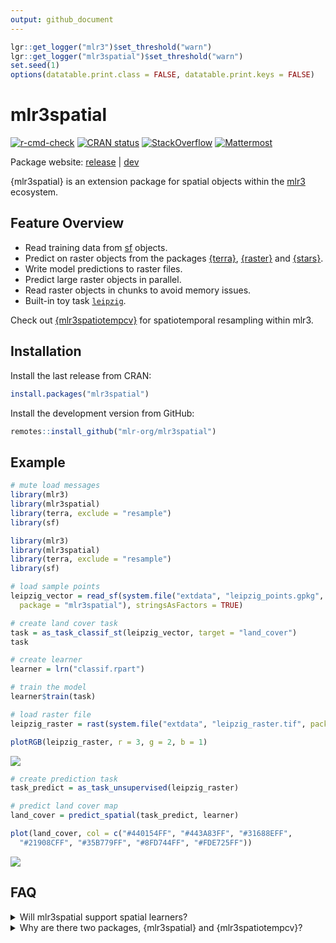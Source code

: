 ```yaml
---
output: github_document
---
```


```r
lgr::get_logger("mlr3")$set_threshold("warn")
lgr::get_logger("mlr3spatial")$set_threshold("warn")
set.seed(1)
options(datatable.print.class = FALSE, datatable.print.keys = FALSE)
```

# mlr3spatial


<!-- badges: start -->
[![r-cmd-check](https://github.com/mlr-org/mlr3spatial/actions/workflows/r-cmd-check.yml/badge.svg)](https://github.com/mlr-org/mlr3spatial/actions/workflows/r-cmd-check.yml)
[![CRAN status](https://www.r-pkg.org/badges/version/mlr3spatial)](https://CRAN.R-project.org/package=mlr3spatial)
[![StackOverflow](https://img.shields.io/badge/stackoverflow-mlr3-orange.svg)](https://stackoverflow.com/questions/tagged/mlr3)
[![Mattermost](https://img.shields.io/badge/chat-mattermost-orange.svg)](https://lmmisld-lmu-stats-slds.srv.mwn.de/mlr_invite/)
<!-- badges: end -->

Package website: [release](https://mlr3spatial.mlr-org.com/) | [dev](https://mlr3spatial.mlr-org.com/dev/)

{mlr3spatial} is an extension package for spatial objects within the [mlr3](https://mlr3.mlr-org.com) ecosystem.

## Feature Overview

* Read training data from [sf](https://CRAN.R-project.org/package=sf) objects.
* Predict on raster objects from the packages [{terra}](https://CRAN.R-project.org/package=terra), [{raster}](https://CRAN.R-project.org/package=raster) and [{stars}](https://CRAN.R-project.org/package=stars).
* Write model predictions to raster files.
* Predict large raster objects in parallel.
* Read raster objects in chunks to avoid memory issues.
* Built-in toy task [`leipzig`](https://mlr3spatial.mlr-org.com/dev/reference/leipzig.html).

Check out [{mlr3spatiotempcv}](https://github.com/mlr-org/mlr3spatiotempcv) for spatiotemporal resampling within mlr3.

## Installation

Install the last release from CRAN:

```r
install.packages("mlr3spatial")
```

Install the development version from GitHub:

```r
remotes::install_github("mlr-org/mlr3spatial")
```

## Example

```r
# mute load messages
library(mlr3)
library(mlr3spatial)
library(terra, exclude = "resample")
library(sf)
```

```r
library(mlr3)
library(mlr3spatial)
library(terra, exclude = "resample")
library(sf)

# load sample points
leipzig_vector = read_sf(system.file("extdata", "leipzig_points.gpkg",
  package = "mlr3spatial"), stringsAsFactors = TRUE)

# create land cover task
task = as_task_classif_st(leipzig_vector, target = "land_cover")
task

# create learner
learner = lrn("classif.rpart")

# train the model
learner$train(task)

# load raster file
leipzig_raster = rast(system.file("extdata", "leipzig_raster.tif", package = "mlr3spatial"))
```

```r
plotRGB(leipzig_raster, r = 3, g = 2, b = 1)
```

<img src="man/figures/sentinel.png" />

```r
# create prediction task
task_predict = as_task_unsupervised(leipzig_raster)

# predict land cover map
land_cover = predict_spatial(task_predict, learner)
```

```r
plot(land_cover, col = c("#440154FF", "#443A83FF", "#31688EFF",
  "#21908CFF", "#35B779FF", "#8FD744FF", "#FDE725FF"))
```

<img src="man/figures/land_cover.png" />

## FAQ

<details>
  <summary>Will mlr3spatial support spatial learners?</summary>
  <br>
 Eventually. It is not yet clear whether these would live in mlr3extralearners or in {mlr3spatial}.
 So far there are none yet.
</details>

<details>
  <summary>Why are there two packages, {mlr3spatial} and {mlr3spatiotempcv}?</summary>
  <br>
  mlr3spatiotempcv is solely devoted to resampling techniques.
  There are quite a few and keeping packages small is one of the development philosophies of the mlr3 framework.
  Also back in the days when mlr3spatiotempcv was developed it was not yet clear how we want to structure additional spatial components such as prediction support for spatial classes and so on.
</details>

